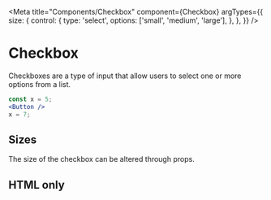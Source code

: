 <!--- Checkbox.stories.mdx --->

<!--- This is your Story template function, shown here in React -->


<Meta title="Components/Checkbox" component={Checkbox} argTypes={{
  size: {
    control: {
      type: 'select',
      options: ['small', 'medium', 'large'],
    },
  },
}} />

# Checkbox

Checkboxes are a type of input that allow users to select one or more options from a list.

```jsx
const x = 5;
<Button />
x = 7;
```



<Canvas>
  <Story story={stories.Default} name="Default" />
</Canvas>

## Sizes

The size of the checkbox can be altered through props.

<Canvas>
  <Story story={stories.Small} name="Small" />
  <Story story={stories.Medium} name="Medium" />
  <Story story={stories.Large} name="Large" />
</Canvas>

## HTML only

<Canvas>
  <Story story={stories.HTML} name="html" />
</Canvas>
